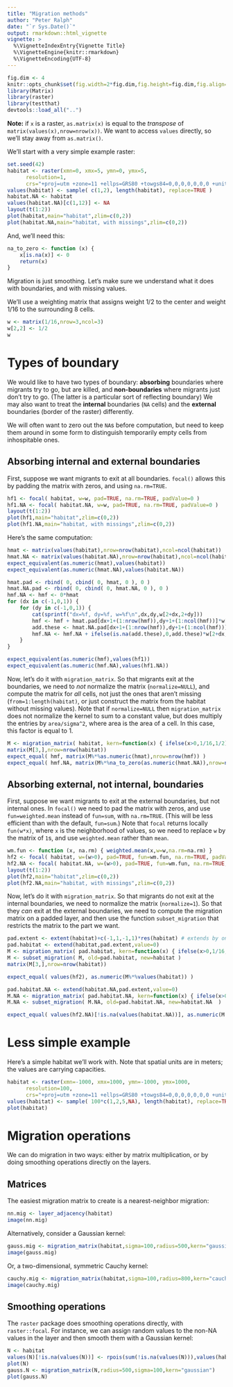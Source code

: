 ```yaml
---
title: "Migration methods"
author: "Peter Ralph"
date: "`r Sys.Date()`"
output: rmarkdown::html_vignette
vignette: >
  %\VignetteIndexEntry{Vignette Title}
  %\VignetteEngine{knitr::rmarkdown}
  %\VignetteEncoding{UTF-8}
---
```



```r
fig.dim <- 4
knitr::opts_chunk$set(fig.width=2*fig.dim,fig.height=fig.dim,fig.align='center')
library(Matrix)
library(raster)
library(testthat)
devtools::load_all("..")
```

**Note:** 
if `x` is a raster, `as.matrix(x)` is equal to the *transpose* of `matrix(values(x),nrow=nrow(x))`.
We want to access `values` directly, so we'll stay away from `as.matrix()`.


We'll start with a very simple example raster:
```r
set.seed(42)
habitat <- raster(xmn=0, xmx=5, ymn=0, ymx=5, 
      resolution=1,
      crs="+proj=utm +zone=11 +ellps=GRS80 +towgs84=0,0,0,0,0,0,0 +units=m +no_defs")
values(habitat) <- sample( c(1,2), length(habitat), replace=TRUE )
habitat.NA <- habitat
values(habitat.NA)[c(1,12)] <- NA
layout(t(1:2))
plot(habitat,main="habitat",zlim=c(0,2))
plot(habitat.NA,main="habitat, with missings",zlim=c(0,2))
```

And, we'll need this:
```r
na_to_zero <- function (x) {
    x[is.na(x)] <- 0
    return(x)
}
```

Migration is just smoothing.
Let's make sure we understand what it does with boundaries,
and with missing values.

We'll use a weighting matrix that assigns weight $1/2$ to the center and weight $1/16$
to the surrounding 8 cells.
```r
w <- matrix(1/16,nrow=3,ncol=3)
w[2,2] <- 1/2
w
```

Types of boundary
=================

We would like to have two types of boundary:
**absorbing** boundaries where migrants try to go, but are killed,
and **non-boundaries** where migrants just don't try to go.
(The latter is a particular sort of reflecting boundary)
We may also want to treat the **internal** boundaries (`NA` cells)
and the **external** boundaries (border of the raster)
differently.

We will often want to zero out the `NA`s before computation,
but need to keep them around in some form to distinguish temporarily empty cells
from inhospitable ones.


Absorbing internal and external boundaries
------------------------------------------

First, suppose we want migrants to exit at all boundaries.
`focal()` allows this by padding the matrix with zeros,
and using `na.rm=TRUE`.
```r
hf1 <- focal( habitat, w=w, pad=TRUE, na.rm=TRUE, padValue=0 )
hf1.NA <- focal( habitat.NA, w=w, pad=TRUE, na.rm=TRUE, padValue=0 )
layout(t(1:2))
plot(hf1,main="habitat",zlim=c(0,2))
plot(hf1.NA,main="habitat, with missings",zlim=c(0,2))
```

Here's the same computation:
```r
hmat <- matrix(values(habitat),nrow=nrow(habitat),ncol=ncol(habitat))
hmat.NA <- matrix(values(habitat.NA),nrow=nrow(habitat),ncol=ncol(habitat))
expect_equivalent(as.numeric(hmat),values(habitat))
expect_equivalent(as.numeric(hmat.NA),values(habitat.NA))

hmat.pad <- rbind( 0, cbind( 0, hmat, 0 ), 0 )
hmat.NA.pad <- rbind( 0, cbind( 0, hmat.NA, 0 ), 0 )
hmf.NA <- hmf <- 0*hmat
for (dx in c(-1,0,1)) { 
    for (dy in c(-1,0,1)) {
        cat(sprintf("dx=%f, dy=%f, w=%f\n",dx,dy,w[2+dx,2+dy]))
        hmf <- hmf + hmat.pad[dx+1+(1:nrow(hmf)),dy+1+(1:ncol(hmf))]*w[2+dx,2+dy]
        add.these <- hmat.NA.pad[dx+1+(1:nrow(hmf)),dy+1+(1:ncol(hmf))]
        hmf.NA <- hmf.NA + ifelse(is.na(add.these),0,add.these)*w[2+dx,2+dy]
    }
}

expect_equivalent(as.numeric(hmf),values(hf1))
expect_equivalent(as.numeric(hmf.NA),values(hf1.NA))
```

Now, let's do it with `migration_matrix`.
So that migrants exit at the boundaries, we need to *not* normalize the matrix (`normalize=NULL`),
and compute the matrix for *all* cells, not just the ones that aren't missing 
(`from=1:length(habitat)`, or just construct the matrix from the habitat without missing values).
Note that if `normalize=NULL` then `migration_matrix` does not normalize the kernel to sum to a constant value,
but does multiply the entries by `area/sigma^2`, where area is the area of a cell.
In this case, this factor is equal to 1.
```r
M <- migration_matrix( habitat, kern=function(x) { ifelse(x>0,1/16,1/2) }, sigma=1, radius=1, normalize=NULL )
matrix(M[3,],nrow=nrow(habitat))
expect_equal( hmf, matrix(M%*%as.numeric(hmat),nrow=nrow(hmf)) )
expect_equal( hmf.NA, matrix(M%*%na_to_zero(as.numeric(hmat.NA)),nrow=nrow(hmf)) )
```


Absorbing external, not internal, boundaries
--------------------------------------------

First, suppose we want migrants to exit at the external boundaries,
but not internal ones.
In `focal()` we need to pad the matrix with zeros,
and use `fun=weighted.mean` instead of `fun=sum`, with `na.rm=TRUE`.
(This will be less efficient than with the default, `fun=sum`.)
Note that `focal` returns locally `fun(w*x)`, 
where `x` is the neighborhood of values,
so we need to replace `w` by the matrix of `1`s,
and use `weighted.mean` rather than `mean`.
```r
wm.fun <- function (x, na.rm) { weighted.mean(x,w=w,na.rm=na.rm) }
hf2 <- focal( habitat, w=(w>0), pad=TRUE, fun=wm.fun, na.rm=TRUE, padValue=0 )
hf2.NA <- focal( habitat.NA, w=(w>0), pad=TRUE, fun=wm.fun, na.rm=TRUE, padValue=0 )
layout(t(1:2))
plot(hf2,main="habitat",zlim=c(0,2))
plot(hf2.NA,main="habitat, with missings",zlim=c(0,2))
```

Now, let's do it with `migration_matrix`.
So that migrants do not exit at the internal boundaries, 
we need to normalize the matrix (`normalize=1`).
So that they *can* exit at the external boundaries,
we need to compute the migration matrix on a padded layer,
and then use the function `subset_migration` that restricts the
matrix to the part we want.
```r
pad.extent <- extent(habitat)+c(-1,1,-1,1)*res(habitat) # extends by one cell
pad.habitat <- extend(habitat,pad.extent,value=0)
M <- migration_matrix( pad.habitat, kern=function(x) { ifelse(x>0,1/16,1/2) }, sigma=1, radius=1, normalize=1 )
M <- subset_migration( M, old=pad.habitat, new=habitat )
matrix(M[3,],nrow=nrow(habitat))

expect_equal( values(hf2), as.numeric(M%*%values(habitat)) )

pad.habitat.NA <- extend(habitat.NA,pad.extent,value=0)
M.NA <- migration_matrix( pad.habitat.NA, kern=function(x) { ifelse(x>0,1/16,1/2) }, sigma=1, radius=1, normalize=1 )
M.NA <- subset_migration( M.NA, old=pad.habitat.NA, new=habitat.NA  )

expect_equal( values(hf2.NA)[!is.na(values(habitat.NA))], as.numeric(M.NA%*%(values(habitat.NA)[!is.na(values(habitat.NA))])) )
```




Less simple example
===================

Here's a simple habitat we'll work with.
Note that spatial units are in meters; the values are carrying capacities.
```r
habitat <- raster(xmn=-1000, xmx=1000, ymn=-1000, ymx=1000, 
      resolution=100,
      crs="+proj=utm +zone=11 +ellps=GRS80 +towgs84=0,0,0,0,0,0,0 +units=m +no_defs")
values(habitat) <- sample( 100*c(1,2,5,NA), length(habitat), replace=TRUE )
plot(habitat)
```


Migration operations
====================

We can do migration in two ways:
either by matrix multiplication,
or by doing smoothing operations directly on the layers.


Matrices
--------

The easiest migration matrix to create is a nearest-neighbor migration:
```r
nn.mig <- layer_adjacency(habitat)
image(nn.mig)
```

Alternatively, consider a Gaussian kernel:
```r
gauss.mig <- migration_matrix(habitat,sigma=100,radius=500,kern="gaussian")
image(gauss.mig)
```

Or, a two-dimensional, symmetric Cauchy kernel:
```r
cauchy.mig <- migration_matrix(habitat,sigma=100,radius=800,kern="cauchy")
image(cauchy.mig)
```


Smoothing operations
--------------------

The `raster` package does smoothing operations directly, with `raster::focal`.
For instance, we can assign random values to the non-NA values in the layer
and then smooth them with a Gaussian kernel:
```r
N <- habitat
values(N)[!is.na(values(N))] <- rpois(sum(!is.na(values(N))),values(habitat)[!is.na(values(N))])
plot(N)
gauss.N <- migration_matrix(N,radius=500,sigma=100,kern="gaussian")
plot(gauss.N)
```
